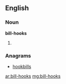 ==English==

===Noun===
'''bill-hooks'''

# {{plural of|bill-hook}}

===Anagrams===
* [[hookbills#English|hookbills]]

[[ar:bill-hooks]]
[[mg:bill-hooks]]